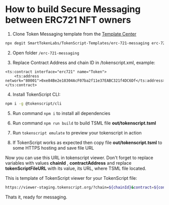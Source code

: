 # How to build Secure Messaging between ERC721 NFT owners

1. Clone Token Messaging template from the [Template Center](https://github.com/SmartTokenLabs/TokenScript-Templates)

```sh copy
npx degit SmartTokenLabs/TokenScript-Templates/erc-721-messaging erc-721-messaging
```

2. Open folder `/erc-721-messaging`

3. Replace Contract Address and chain ID in /tokenscript.xml, example:

```
<ts:contract interface="erc721" name="Token">
	<ts:address network="80001">0xe84Be2e18304AcF07ba2f11e37EABC321f4DC6Df</ts:address>
</ts:contract>
```

4. Install TokenScript CLI:

```sh npm2yarn copy
npm i -g @tokenscript/cli
```

5. Run command `npm i` to install all dependencies

6. Run command `npm run build` to build TSML file **out/tokenscript.tsml**

7. Run `tokenscript emulate` to preview your tokenscript in action

8. If TokenScript works as expected then copy file **out/tokenscript.tsml** to some HTTPS hosting and save file URL

Now you can use this URL in tokenscript viewer. Don't forget to replace variables with values **chainId** , **contractAddress** and replace **tokenScriptFileURL** with its value, its URL, where TSML file located.

This is template of TokenScript viewer for your TokenScript file:

```sh
https://viewer-staging.tokenscript.org/?chain=${chainId}&contract=${contractAddress}&tokenscriptUrl=${encodeURIComponent(tokenScriptFileURL)}
```

Thats it, ready for messaging.
